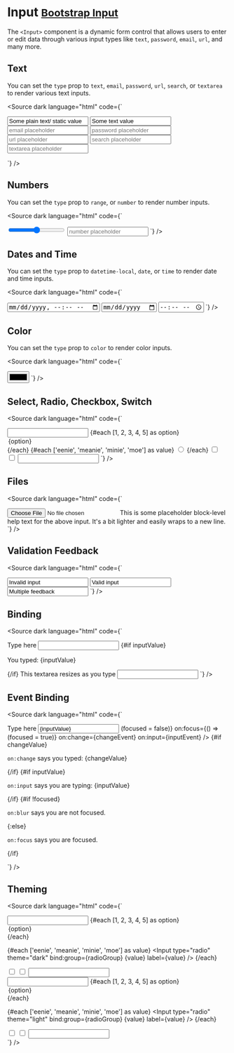 
<Meta title="Form/Input" />

# Input <small class="bootstrap-docs">[Bootstrap Input](https://getbootstrap.com/docs/5.3/forms/form-control/)</small>

The `<Input>` component is a dynamic form control that allows users to enter or edit data through various input types like `text`, `password`, `email`, `url`, and many more.

<Canvas>
  <Story of={InputStories.Basic} />
</Canvas>

<Controls of={InputStories.Basic} />

## Text

You can set the `type` prop to `text`, `email`, `password`, `url`, `search`, or `textarea` to render various text inputs.

<Canvas withSource="none">
  <Story of={InputStories.Text} />
</Canvas>

<Source
  dark
  language="html"
  code={`
<script>
</script>

<Input id="plainExample" plaintext value="Some plain text/ static value" />

<Input placeholder="text placeholder" value="Some text value" />

<Input type="email" placeholder="email placeholder" />

<Input type="password" placeholder="password placeholder" />

<Input type="url" placeholder="url placeholder" />

<Input type="search" placeholder="search placeholder" />

<Input type="textarea" placeholder="textarea placeholder" />

`} />

## Numbers

You can set the `type` prop to `range`, or `number` to render number inputs.

<Canvas withSource="none">
  <Story of={InputStories.Numbers} />
</Canvas>

<Source
  dark
  language="html"
  code={`
<script>
</script>

<Input type="range" min={0} max={100} step={10} placeholder="range placeholder" />

<Input type="number" placeholder="number placeholder" />
`} />

## Dates and Time

You can set the `type` prop to `datetime-local`, `date`, or `time` to render date and time inputs.

<Canvas withSource="none">
  <Story of={InputStories.DateTime} />
</Canvas>

<Source
  dark
  language="html"
  code={`
<script>
</script>

<Input type="datetime-local" placeholder="datetime placeholder" />

<Input type="date" placeholder="date placeholder" />

<Input type="time" placeholder="time placeholder" />
`} />

## Color

You can set the `type` prop to `color` to render color inputs.

<Canvas withSource="none">
  <Story of={InputStories.Color} />
</Canvas>

<Source
  dark
  language="html"
  code={`
<script>

</script>

<Input type="color" placeholder="color placeholder" />
`} />

## Select, Radio, Checkbox, Switch

<Canvas withSource="none">
  <Story of={InputStories.SelectRadioCheckSwitch} />
</Canvas>

<Source
  dark
  language="html"
  code={`
<script>
</script>

<Input type="select">
  {#each [1, 2, 3, 4, 5] as option}
    <option>{option}</option>
  {/each}
</Input>
{#each ['eenie', 'meanie', 'minie', 'moe'] as value}
  <Input type="radio" bind:group={radioGroup} {value} label={value.charAt(0).toUpperCase() + value.slice(1)} />
{/each}

<Input type="checkbox" label="Check me out" />

<Input type="checkbox" reverse label="Reverse Label" />

<Input type="switch" label="Switch me on" />
`} />

## Files

<Canvas withSource="none">
  <Story of={InputStories.Files} />
</Canvas>

<Source
  dark
  language="html"
  code={`
<script>
</script>

<Input type="file" name="file" id="exampleFile" />
<FormText>
  This is some placeholder block-level help text for the above input. It's a bit lighter and easily wraps to a new line.
</FormText>
`} />

## Validation Feedback

<Canvas withSource="none">
  <Story of={InputStories.Validation} />
</Canvas>

<Source
  dark
  language="html"
  code={`
<script>
</script>

<FormGroup>
  <Input value="Invalid input" invalid feedback="I could be wrong" />
</FormGroup>

<FormGroup>
  <Input value="Valid input" valid feedback="I could be right" />
</FormGroup>

<FormGroup>
  <Input value="Multiple feedback" valid feedback={['I could be here', 'I could be there']} />
</FormGroup>
`} />

## Binding

<Canvas withSource="none">
  <Story of={InputStories.Binding} />
</Canvas>

<Source
  dark
  language="html"
  code={`
<script>
</script>

<FormGroup>
  <Label>Type here</Label>
  <Input type="text" bind:value={inputValue} />
</FormGroup>
{#if inputValue}
  <p>You typed: {inputValue}</p>
{/if}

<FormGroup>
  <Label>This textarea resizes as you type</Label>
  <Input rows={1} type="textarea" bind:inner on:input={resize} />
</FormGroup>
`} />

## Event Binding

<Canvas withSource="none">
  <Story of={InputStories.Events} />
</Canvas>

<Source
  dark
  language="html"
  code={`
<script>
</script>

<FormGroup>
  <Label>Type here</Label>
  <Input
    type="text"
    value={inputValue}
    on:blur={() => (focused = false)}
    on:focus={() => (focused = true)}
    on:change={changeEvent}
    on:input={inputEvent}
  />
</FormGroup>
{#if changeValue}
  <p>
    <code>on:change</code>
    says you typed: {changeValue}
  </p>
{/if}
{#if inputValue}
  <p>
    <code>on:input</code>
    says you are typing: {inputValue}
  </p>
{/if}
{#if !focused}
  <p>
    <code>on:blur</code>
    says you are not focused.
  </p>
{:else}
  <p>
    <code>on:focus</code>
    says you are focused.
  </p>
{/if}

`} />

## Theming

<Canvas withSource="none">
  <Story of={InputStories.Theming} />
</Canvas>

<Source
  dark
  language="html"
  code={`
<script>
</script>
<div>
  <Input type="select" theme="dark">
    {#each [1, 2, 3, 4, 5] as option}
      <option>{option}</option>
    {/each}
  </Input>

  {#each ['eenie', 'meanie', 'minie', 'moe'] as value}
    <Input type="radio" theme="dark" bind:group={radioGroup} {value} label={value} />
  {/each}

  <Input theme="dark" type="checkbox" label="Check me out" />
  <Input theme="dark" type="checkbox" reverse label="Reverse Label" />
  <Input theme="dark" type="switch" label="Switch me on" />
</div>
<div>
  <Input type="select" theme="light">
    {#each [1, 2, 3, 4, 5] as option}
      <option>{option}</option>
    {/each}
  </Input>

  {#each ['eenie', 'meanie', 'minie', 'moe'] as value}
    <Input type="radio" theme="light" bind:group={radioGroup} {value} label={value} />
  {/each}

  <Input theme="light" type="checkbox" label="Check me out" />
  <Input theme="light" type="checkbox" reverse label="Reverse Label" />
  <Input theme="light" type="switch" label="Switch me on" />
</div>`} />
